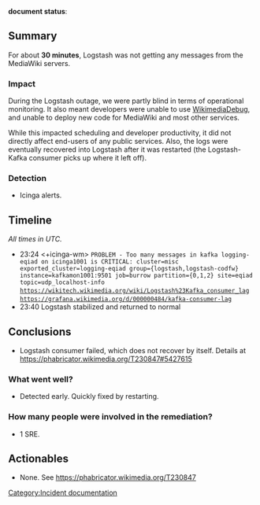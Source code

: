 '''document status''': {{irdoc-review}} <!--
The status field should be one of:
* {{tl|irdoc-draft}} - Initial status. When you're happy with the state of your draft, change it to {{tl|irdoc-review}}.
* {{tl|irdoc-review}} - The incident review working group will contact you then to finalise the report. See also the steps on [[Incident documentation]].
* {{tl|irdoc-final}}
-->

== Summary ==
For about '''30 minutes''', Logstash was not getting any messages from the MediaWiki servers. 

=== Impact ===
During the Logstash outage, we were partly blind in terms of operational monitoring. It also meant developers were unable to use [[WikimediaDebug]], and unable to deploy new code for MediaWiki and most other services.

While this impacted scheduling and developer productivity, it did not directly affect end-users of any public services. Also, the logs were eventually recovered into Logstash after it was restarted (the Logstash-Kafka consumer picks up where it left off).

=== Detection ===
* Icinga alerts.

== Timeline ==
''All times in UTC.''

* 23:24 <+icinga-wm> <code>PROBLEM - Too many messages in kafka logging-eqiad on icinga1001 is CRITICAL: cluster=misc exported_cluster=logging-eqiad group={logstash,logstash-codfw} instance=kafkamon1001:9501 job=burrow partition={0,1,2} site=eqiad topic=udp_localhost-info https://wikitech.wikimedia.org/wiki/Logstash%23Kafka_consumer_lag https://grafana.wikimedia.org/d/000000484/kafka-consumer-lag</code>
* 23:40 <fgiunchedi> Logstash stabilized and returned to normal

== Conclusions ==

* Logstash consumer failed, which does not recover by itself. Details at https://phabricator.wikimedia.org/T230847#5427615

=== What went well? ===
* Detected early. Quickly fixed by restarting.

=== How many people were involved in the remediation? ===

* 1 SRE.

== Actionables ==

* None. See https://phabricator.wikimedia.org/T230847


[[Category:Incident documentation]]